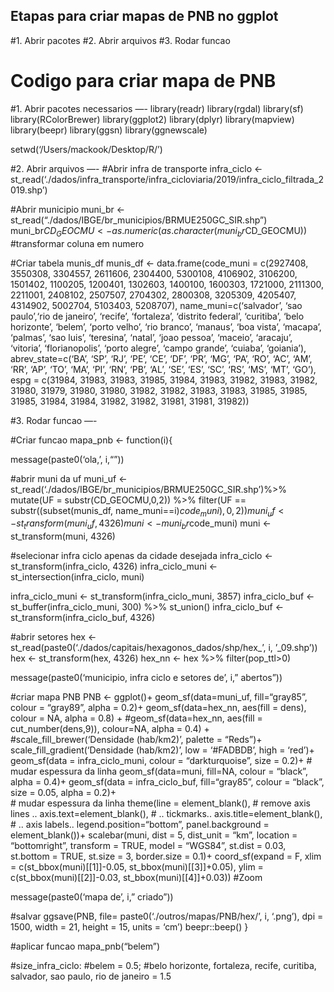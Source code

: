 ## Etapas para criar mapas de PNB no ggplot
#1. Abrir pacotes
#2. Abrir arquivos
#3. Rodar funcao

# Codigo para criar mapa de PNB
#1. Abrir pacotes necessarios ----
library(readr)
library(rgdal)
library(sf)
library(RColorBrewer)
library(ggplot2)
library(dplyr)
library(mapview)
library(beepr)
library(ggsn)
library(ggnewscale)

setwd('/Users/mackook/Desktop/R/')

#2. Abrir arquivos ----
#Abrir infra de transporte
infra_ciclo <- st_read('./dados/infra_transporte/infra_cicloviaria/2019/infra_ciclo_filtrada_2019.shp')

#Abrir municipio
muni_br <- st_read("./dados/IBGE/br_municipios/BRMUE250GC_SIR.shp")
muni_br$CD_GEOCMU <- as.numeric(as.character(muni_br$CD_GEOCMU)) #transformar coluna em numero

#Criar tabela munis_df
munis_df <- data.frame(code_muni = c(2927408, 3550308, 3304557, 2611606, 2304400, 5300108, 4106902,
                                     3106200, 1501402, 1100205, 1200401, 1302603, 1400100, 1600303, 
                                     1721000, 2111300, 2211001, 2408102, 2507507, 2704302, 2800308,
                                     3205309, 4205407, 4314902, 5002704, 5103403, 5208707),
                       name_muni=c('salvador', 'sao paulo','rio de janeiro', 'recife', 'fortaleza', 
                                   'distrito federal', 'curitiba', 'belo horizonte', 'belem', 'porto velho', 
                                   'rio branco', 'manaus', 'boa vista', 'macapa', 'palmas', 'sao luis',
                                   'teresina', 'natal', 'joao pessoa', 'maceio', 'aracaju', 'vitoria', 
                                   'florianopolis', 'porto alegre', 'campo grande', 'cuiaba', 'goiania'),
                       abrev_state=c('BA', 'SP', 'RJ', 'PE', 'CE', 'DF', 'PR', 'MG', 'PA', 'RO',
                                     'AC', 'AM', 'RR', 'AP', 'TO', 'MA', 'PI', 'RN', 'PB', 'AL',
                                     'SE', 'ES', 'SC', 'RS', 'MS', 'MT', 'GO'), 
                       espg = c(31984, 31983, 31983, 31985, 31984, 31983, 31982, 31983, 31982, 31980, 
                                31979, 31980, 31980, 31982, 31982, 31983, 31983, 31985, 31985, 31985, 
                                31984, 31984, 31982, 31982, 31981, 31981, 31982))

#3. Rodar funcao ----

#Criar funcao
mapa_pnb <- function(i){
  
  message(paste0('ola, ', i,"\n"))
  
  #abrir muni da uf
  muni_uf <- st_read('./dados/IBGE/br_municipios/BRMUE250GC_SIR.shp')%>%
    mutate(UF = substr(CD_GEOCMU,0,2)) %>% filter(UF == substr((subset(munis_df, name_muni==i)$code_muni),0,2))
  muni_uf <- st_transform(muni_uf, 4326)
  muni <- muni_br %>% filter(CD_GEOCMU==subset(munis_df, name_muni==i)$code_muni)
  muni <- st_transform(muni, 4326)
  
  
  #selecionar infra ciclo apenas da cidade desejada
  infra_ciclo <- st_transform(infra_ciclo, 4326)
  infra_ciclo_muni <- st_intersection(infra_ciclo, muni)
  
  infra_ciclo_muni <- st_transform(infra_ciclo_muni, 3857)
  infra_ciclo_buf <- st_buffer(infra_ciclo_muni, 300) %>% st_union()
  infra_ciclo_buf <- st_transform(infra_ciclo_buf, 4326)
  
  #abrir setores
  hex <- st_read(paste0('./dados/capitais/hexagonos_dados/shp/hex_', i, '_09.shp'))
  hex <- st_transform(hex, 4326)
  hex_nn <- hex %>% filter(pop_ttl>0)
  
  message(paste0('municipio, infra ciclo e setores de ', i," abertos"))
  
  #criar mapa PNB
  PNB <- ggplot()+
    geom_sf(data=muni_uf, fill="gray85", colour = "gray89", alpha = 0.2)+
    geom_sf(data=hex_nn, aes(fill = dens), colour = NA, alpha = 0.8) +
    #geom_sf(data=hex_nn, aes(fill = cut_number(dens,9)), colour=NA, alpha = 0.4) +
    #scale_fill_brewer('Densidade (hab/km2)', palette = "Reds")+
    scale_fill_gradient('Densidade (hab/km2)', low = '#FADBDB', high = 'red')+
    geom_sf(data = infra_ciclo_muni, colour = "darkturquoise", size = 0.2)+ # mudar espessura da linha
    geom_sf(data=muni, fill=NA, colour = "black", alpha = 0.4)+
    geom_sf(data = infra_ciclo_buf, fill="gray85", colour = "black", size = 0.05, alpha = 0.2)+  
    # mudar espessura da linha
    theme(line = element_blank(),                          # remove axis lines ..
          axis.text=element_blank(),                       # .. tickmarks..
          axis.title=element_blank(),                      # .. axis labels..
          legend.position="bottom",
          panel.background = element_blank())+
    scalebar(muni, dist = 5, dist_unit = "km", location = "bottomright",
             transform = TRUE, model = "WGS84", st.dist = 0.03, st.bottom = TRUE, 
             st.size = 3, border.size = 0.1)+
    coord_sf(expand = F, xlim = c(st_bbox(muni)[[1]]-0.05, st_bbox(muni)[[3]]+0.05),
             ylim = c(st_bbox(muni)[[2]]-0.03, st_bbox(muni)[[4]]+0.03))  #Zoom
  
  message(paste0('mapa de ', i," criado"))
  
  #salvar
  ggsave(PNB, 
         file= paste0('./outros/mapas/PNB/hex/', i, '.png'), 
         dpi = 1500, width = 21, height = 15, units = 'cm')
  beepr::beep()
}

#aplicar funcao
mapa_pnb("belem")


#size_infra_ciclo: 
#belem = 0.5; 
#belo horizonte, fortaleza, recife, curitiba, salvador, sao paulo, rio de janeiro = 1.5
